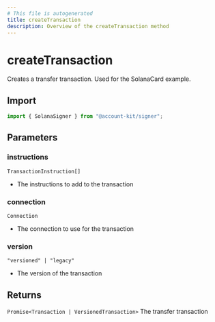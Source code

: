 ```yaml
---
# This file is autogenerated
title: createTransaction
description: Overview of the createTransaction method
---
```


# createTransaction

Creates a transfer transaction. Used for the SolanaCard example.

## Import

```ts
import { SolanaSigner } from "@account-kit/signer";
```

## Parameters

### instructions

`TransactionInstruction[]`

- The instructions to add to the transaction

### connection

`Connection`

- The connection to use for the transaction

### version

`"versioned" | "legacy"`

- The version of the transaction

## Returns

`Promise<Transaction | VersionedTransaction>`
The transfer transaction
